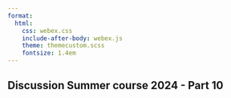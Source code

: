 ```yaml
---
format:
  html:
    css: webex.css
    include-after-body: webex.js
    theme: themecustom.scss
    fontsize: 1.4em
---
```


## Discussion **Summer course 2024 - Part 10**

<script src="https://giscus.app/client.js"
        data-repo="henriquecastror/EF202401_summer"
        data-repo-id="R_kgDOLLXkyw"
        data-mapping="number"
        data-term="11"
        data-reactions-enabled="1"
        data-emit-metadata="0"
        data-input-position="bottom"
        data-theme="light"
        data-lang="en"
        crossorigin="anonymous"
        async>
</script>
